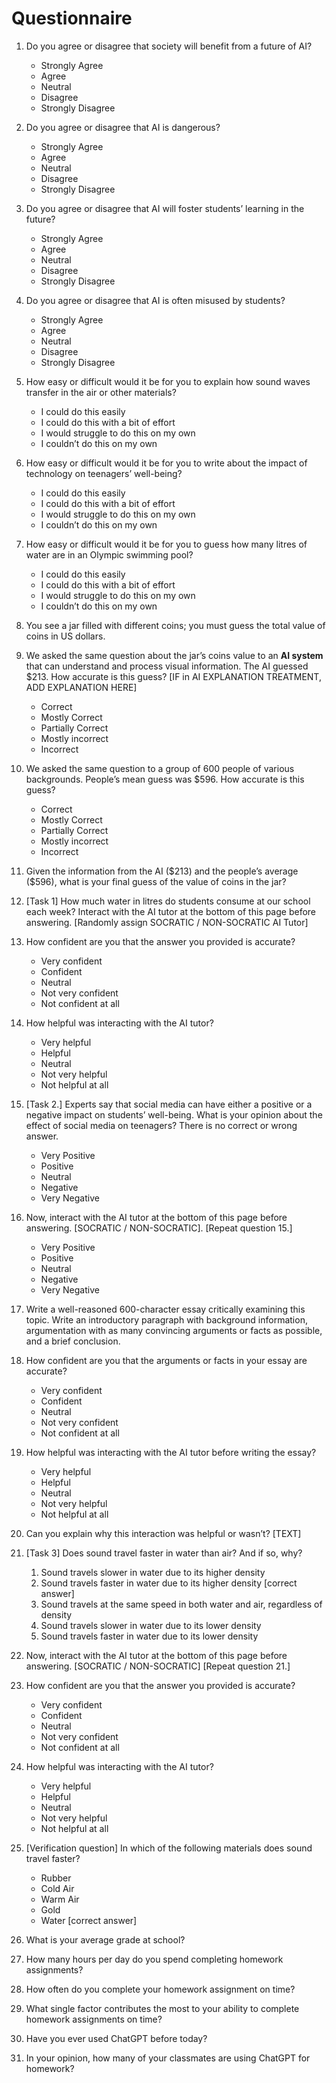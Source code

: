 
\newpage 

# Questionnaire {#sec:questionnaire}

1. Do you agree or disagree that society will benefit from a future of AI?
   - Strongly Agree
   - Agree
   - Neutral
   - Disagree
   - Strongly Disagree

2. Do you agree or disagree that AI is dangerous?
   - Strongly Agree
   - Agree
   - Neutral
   - Disagree
   - Strongly Disagree

3. Do you agree or disagree that AI will foster students’ learning in the future?
   - Strongly Agree
   - Agree
   - Neutral
   - Disagree
   - Strongly Disagree

4. Do you agree or disagree that AI is often misused by students?
   - Strongly Agree
   - Agree
   - Neutral
   - Disagree
   - Strongly Disagree

5. How easy or difficult would it be for you to explain how sound waves transfer in the air or other materials?
   - I could do this easily
   - I could do this with a bit of effort
   - I would struggle to do this on my own
   - I couldn't do this on my own


6. How easy or difficult would it be for you to write about the impact of technology on teenagers’ well-being?
   - I could do this easily
   - I could do this with a bit of effort
   - I would struggle to do this on my own
   - I couldn't do this on my own

7. How easy or difficult would it be for you to guess how many litres of water are in an Olympic swimming pool?
   - I could do this easily
   - I could do this with a bit of effort
   - I would struggle to do this on my own
   - I couldn't do this on my own

8. You see a jar filled with different coins; you must guess the total value of coins in US dollars. 

9.  We asked the same question about the jar's coins value to an <b>AI system</b> that can understand and process visual information. The AI guessed $213. How accurate is this guess? [IF in AI EXPLANATION TREATMENT, ADD EXPLANATION HERE]
    - Correct
    - Mostly Correct
    - Partially Correct
    - Mostly incorrect
    - Incorrect

10. We asked the same question to a group of 600 people of various backgrounds. People's mean guess was $596. How accurate is this guess?
    - Correct
    - Mostly Correct
    - Partially Correct
    - Mostly incorrect
    - Incorrect

11. Given the information from the AI ($213) and the people's average ($596), what is your final guess of the value of coins in the jar?

12. [Task 1] How much water in litres do students consume at our school each week? Interact with the AI tutor at the bottom of this page before answering. [Randomly assign SOCRATIC / NON-SOCRATIC AI Tutor]

13. How confident are you that the answer you provided is accurate?
    - Very confident
    - Confident
    - Neutral
    - Not very confident
    - Not confident at all

14. How helpful was interacting with the AI tutor?
    - Very helpful
    - Helpful
    - Neutral
    - Not very helpful
    - Not helpful at all

15. [Task 2.] Experts say that social media can have either a positive or a negative impact on students' well-being. What is your opinion about the effect of social media on teenagers? There is no correct or wrong answer.
    - Very Positive
    - Positive
    - Neutral
    - Negative
    - Very Negative

16. Now, interact with the AI tutor at the bottom of this page before answering. [SOCRATIC / NON-SOCRATIC]. [Repeat question 15.]
    - Very Positive
    - Positive
    - Neutral
    - Negative
    - Very Negative

17. Write a well-reasoned 600-character essay critically examining this topic. Write an introductory paragraph with background information, argumentation with as many convincing arguments or facts as possible, and a brief conclusion. 

18. How confident are you that the arguments or facts in your essay are accurate?
    - Very confident
    - Confident
    - Neutral
    - Not very confident
    - Not confident at all

19. How helpful was interacting with the AI tutor before writing the essay?
    - Very helpful
    - Helpful
    - Neutral
    - Not very helpful
    - Not helpful at all

20. Can you explain why this interaction was helpful or wasn't? [TEXT]

21. [Task 3] Does sound travel faster in water than air? And if so, why?
    1.  Sound travels slower in water due to its higher density
    2.  Sound travels faster in water due to its higher density [correct answer]
    3.  Sound travels at the same speed in both water and air, regardless of density
    4.  Sound travels slower in water due to its lower density
    5.  Sound travels faster in water due to its lower density

22. Now, interact with the AI tutor at the bottom of this page before answering. [SOCRATIC / NON-SOCRATIC] [Repeat question 21.]

23. How confident are you that the answer you provided is accurate?
    - Very confident
    - Confident
    - Neutral
    - Not very confident
    - Not confident at all

24. How helpful was interacting with the AI tutor?
    - Very helpful
    - Helpful
    - Neutral
    - Not very helpful
    - Not helpful at all

25. [Verification question] In which of the following materials does sound travel faster?
    - Rubber
    - Cold Air
    - Warm Air
    - Gold
    - Water [correct answer]

26. What is your average grade at school?

27. How many hours per day do you spend completing homework assignments?

28. How often do you complete your homework assignment on time?

29. What single factor contributes the most to your ability to complete homework assignments on time?

30. Have you ever used ChatGPT before today?

31. In your opinion, how many of your classmates are using ChatGPT for homework?